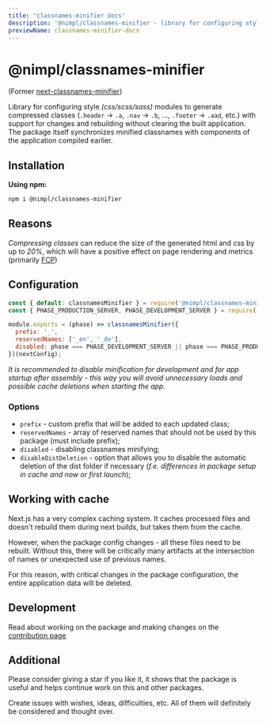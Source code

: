 ```yaml
---
title: 'classnames-minifier docs'
description: '@nimpl/classnames-minifier - library for configuring style (css/scss/sass) modules to generate compressed classes (".header" -> ".a", ".nav" -> ".b", ..., ".footer" -> ".aad", etc.) with support for changes and rebuilding without clearing the built application'
previewName: classnames-minifier-docs
---
```


# @nimpl/classnames-minifier

<PackageLinks npmName="@nimpl/classnames-minifier" githubName="nimpl-classnames-minifier" />

(Former [next-classnames-minifier](https://www.npmjs.com/package/next-classnames-minifier))

Library for configuring style _(css/scss/sass)_ modules to generate compressed classes (`.header` -> `.a`, `.nav` -> `.b`, ..., `.footer` -> `.aad`, etc.) with support for changes and rebuilding without clearing the built application. The package itself synchronizes minified classnames with components of the application compiled earlier.

## Installation

**Using npm:**
```sh npm2yarn copy
npm i @nimpl/classnames-minifier
```

## Reasons

*Compressing classes* can reduce the size of the generated html and css by up to *20%*, which will have a positive effect on page rendering and metrics (primarily [FCP](https://web.dev/first-contentful-paint/))

## Configuration

```js filename="next.config.js"
const { default: classnamesMinifier } = require('@nimpl/classnames-minifier');
const { PHASE_PRODUCTION_SERVER, PHASE_DEVELOPMENT_SERVER } = require('next/constants');

module.exports = (phase) => classnamesMinifier({
  prefix: '_',
  reservedNames: ['_en', '_de'],
  disabled: phase === PHASE_DEVELOPMENT_SERVER || phase === PHASE_PRODUCTION_SERVER,
})(nextConfig);
```

*It is recommended to disable minification for development and for app startup after assembly - this way you will avoid unnecessary loads and possible cache deletions when starting the app.*

### Options

* `prefix` - custom prefix that will be added to each updated class;
* `reservedNames` - array of reserved names that should not be used by this package (must include prefix);
* `disabled` - disabling classnames minifying;
* `disableDistDeletion` - option that allows you to disable the automatic deletion of the dist folder if necessary (*f.e. differences in package setup in cache and now or first launch*);

## Working with cache

Next.js has a very complex caching system. It caches processed files and doesn't rebuild them during next builds, but takes them from the cache.

However, when the package config changes - all these files need to be rebuilt. Without this, there will be critically many artifacts at the intersection of names or unexpected use of previous names.

For this reason, with critical changes in the package configuration, the entire application data will be deleted.

## Development

Read about working on the package and making changes on the [contribution page](./contribution.mdx)

## Additional

Please consider giving a star if you like it, it shows that the package is useful and helps continue work on this and other packages.

Create issues with wishes, ideas, difficulties, etc. All of them will definitely be considered and thought over.
